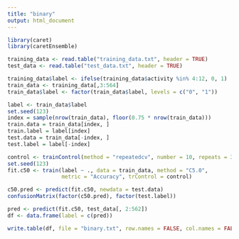 ```yaml
---
title: "binary"
output: html_document
---
```


```r
library(caret)
library(caretEnsemble)
```

```r
training_data <- read.table("training_data.txt", header = TRUE)
test_data <- read.table("test_data.txt", header = TRUE)
```

```r
training_data$label <- ifelse(training_data$activity %in% 4:12, 0, 1)
train_data <- training_data[,3:564]
train_data$label <- factor(train_data$label, levels = c("0", "1"))
```
    
```r
label <- train_data$label
set.seed(123)
index = sample(nrow(train_data), floor(0.75 * nrow(train_data)))
train.data = train_data[index, ]
train.label = label[index]
test.data = train_data[-index, ]
test.label = label[-index]
```
    
```r
control <- trainControl(method = "repeatedcv", number = 10, repeats = 3)
set.seed(123)
fit.c50 <- train(label ~ ., data = train_data, method = "C5.0", 
                 metric = "Accuracy", trControl = control)
```

```r
c50.pred <- predict(fit.c50, newdata = test.data)
confusionMatrix(factor(c50.pred), factor(test.label))
```

```r
pred <- predict(fit.c50, test_data[, 2:562])
df <- data.frame(label = c(pred))
```

```r
write.table(df, file = "binary.txt", row.names = FALSE, col.names = FALSE, quote = FALSE)
```